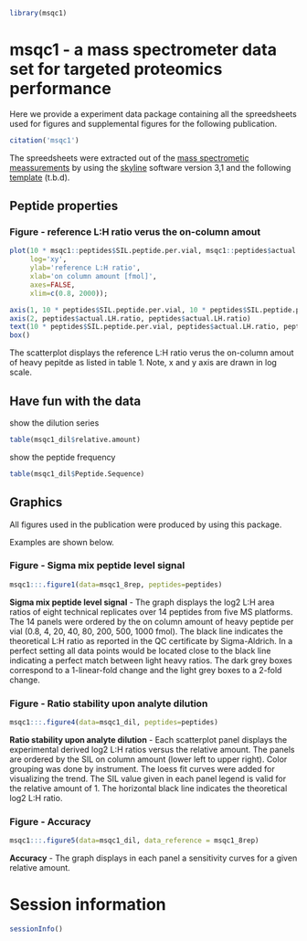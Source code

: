 <!--
%\VignetteEngine{knitr::knitr}
%\VignetteIndexEntry{msqc1 - a mass spec data set for targeted proteomics performance evaluated}
-->


```r
library(msqc1)
```
# msqc1 - a mass spectrometer data set for targeted proteomics performance
 
Here we provide a experiment data package containing all the spreedsheets used for figures and supplemental figures for the following publication.

```r
citation('msqc1')
```

The spreedsheets were extracted out of the [mass spectrometic meassurements](https://panoramaweb.org/labkey/search/home/search.view?q=Kockmann) by using the [skyline](https://skyline.gs.washington.edu) software version 3,1 and the following [template]() (t.b.d).

## Peptide properties

### Figure - reference L:H ratio verus the on-column amout
```r
plot(10 * msqc1::peptides$SIL.peptide.per.vial, msqc1::peptides$actual.LH.ratio,
     log='xy',
     ylab='reference L:H ratio',
     xlab='on column amount [fmol]',
     axes=FALSE,
     xlim=c(0.8, 2000));

axis(1, 10 * peptides$SIL.peptide.per.vial, 10 * peptides$SIL.peptide.per.vial )
axis(2, peptides$actual.LH.ratio, peptides$actual.LH.ratio)
text(10 * peptides$SIL.peptide.per.vial, peptides$actual.LH.ratio, peptides$Peptide.Sequence, cex=0.5 ,pos=4, srt=11)
box()
```

The scatterplot displays the reference L:H ratio verus the on-column amout of heavy pepitde as listed in table 1. Note, x and y axis are drawn in log scale.

##  Have fun with the data


show the dilution series
```r
table(msqc1_dil$relative.amount)
```

show the peptide frequency
```r
table(msqc1_dil$Peptide.Sequence)
```


## Graphics
All figures used in the publication were produced by using this package.

Examples are shown below.

### Figure - Sigma mix peptide level signal
```r
msqc1:::.figure1(data=msqc1_8rep, peptides=peptides)
```
**Sigma mix peptide level signal** - The graph displays the log2 L:H area ratios of eight technical replicates over 14 peptides from five MS platforms. The 14 panels were ordered by the on column amount of heavy peptide per vial (0.8, 4, 20, 40, 80, 200, 500, 1000 fmol). The black line indicates the theoretical L:H ratio as reported in the QC certificate by Sigma-Aldrich. In a perfect setting all data points would be located close to the black line indicating a perfect match between light heavy ratios.
The dark grey boxes correspond to a 1-linear-fold change and the light grey boxes to a 2-fold change.

### Figure - Ratio stability upon analyte dilution

```r
msqc1:::.figure4(data=msqc1_dil, peptides=peptides)
```

**Ratio stability upon analyte dilution** - Each scatterplot panel displays the experimental derived log2 L:H ratios versus the relative amount. The panels are ordered by the SIL on column amount (lower left to upper right).
Color grouping was done by instrument. The loess fit curves were added for visualizing the trend.
The SIL value given in each panel legend is valid for the relative amount of 1.
The horizontal black line indicates the theoretical log2 L:H ratio.

### Figure - Accuracy

```r
msqc1:::.figure5(data=msqc1_dil, data_reference = msqc1_8rep)
```

**Accuracy** - The graph displays in each panel a sensitivity curves for a given relative amount.


# Session information
```r
sessionInfo()
```
